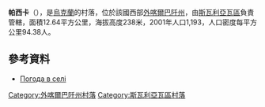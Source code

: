 {{coord|48|31|45|N|22|54|21|E|scale:100000|display=title}}

'''帕西卡'''（{{lang-uk|Пасіка}}），是[[烏克蘭|烏克蘭]]的村落，位於該國西部[[外喀爾巴阡州|外喀爾巴阡州]]，由[[斯瓦利亞瓦區|斯瓦利亞瓦區]]負責管轄，面積12.64平方公里，海拔高度238米，2001年人口1,193，人口密度每平方公里94.38人。

==參考資料==
*[http://weather.in.ua/ua/zakarpatskaja/19662 Погода в селі ] {{Wayback|url=http://weather.in.ua/ua/zakarpatskaja/19662 |date=20220326040742 }}

{{DEFAULTSORT:Пасіка}}

[[Category:外喀爾巴阡州村落|Category:外喀爾巴阡州村落]]
[[Category:斯瓦利亞瓦區村落|Category:斯瓦利亞瓦區村落]]


{{Zakarpattia-geo-stub}}